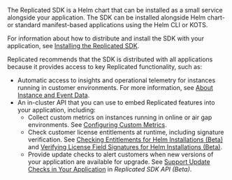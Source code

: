 The Replicated SDK is a Helm chart that can be installed as a small service alongside your application. The SDK can be installed alongside Helm chart- or standard manifest-based applications using the Helm CLI or KOTS.

For information about how to distribute and install the SDK with your application, see [Installing the Replicated SDK](/vendor/replicated-sdk-installing).

Replicated recommends that the SDK is distributed with all applications because it provides access to key Replicated functionality, such as:

* Automatic access to insights and operational telemetry for instances running in customer environments. For more information, see [About Instance and Event Data](/vendor/instance-insights-event-data).
* An in-cluster API that you can use to embed Replicated features into your application, including:
  * Collect custom metrics on instances running in online or air gap environments. See [Configuring Custom Metrics](/vendor/custom-metrics).
  * Check customer license entitlements at runtime, including signature verification. See [Checking Entitlements for Helm Installations (Beta)](/vendor/licenses-reference-helm) and [Verifying License Field Signatures for Helm Installations (Beta)](/vendor/licenses-verify-fields-sdk-api). 
  * Provide update checks to alert customers when new versions of your application are available for upgrade. See [Support Update Checks in Your Application](/reference/replicated-sdk-apis#support-update-checks-in-your-application) in _Replicated SDK API (Beta)_.